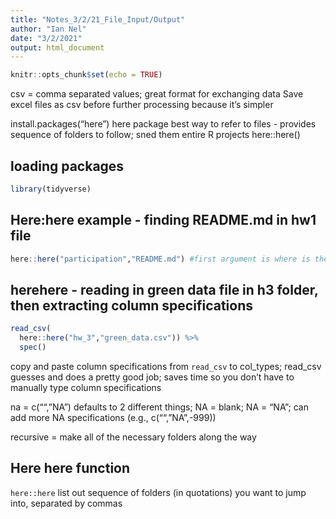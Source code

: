 ```yaml
---
title: "Notes_3/2/21_File_Input/Output"
author: "Ian Nel"
date: "3/2/2021"
output: html_document
---
```


```r
knitr::opts_chunk$set(echo = TRUE)
```

csv = comma separated values; great format for exchanging data
Save excel files as csv before further processing because it's simpler

install.packages("here")
here package best way to refer to files - provides sequence of folders to follow; sned them entire R projects
here::here()

## loading packages
```r
library(tidyverse)

```

## Here:here example - finding README.md in hw1 file
```r
here::here("participation","README.md") #first argument is where is the path/file starts, 

```
## herehere - reading in green data file in h3 folder, then extracting column specifications
```r
read_csv(
  here::here("hw_3","green_data.csv")) %>% 
  spec()

```
copy and paste column specifications from ```read_csv``` to col_types; read_csv guesses and does a pretty good job; saves time so you don't have to manually type column specifications

na = c("", "NA") defaults to 2 different things; NA = blank; NA = "NA"; can add more NA specifications (e.g., c("","NA",-999))

recursive = make all of the necessary folders along the way 

## Here here function 
```here::here``` list out sequence of folders (in quotations) you want to jump into, separated by commas
